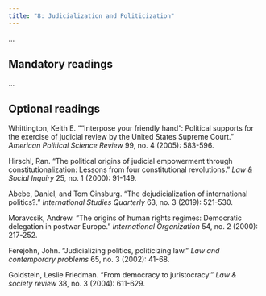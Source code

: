 ```yaml
---
title: "8: Judicialization and Politicization"
---
```


...

## Mandatory readings

...

## Optional readings

Whittington, Keith E. "“Interpose your friendly hand”: Political supports for the exercise of judicial review by the United States Supreme Court." *American Political Science Review* 99, no. 4 (2005): 583-596.

Hirschl, Ran. "The political origins of judicial empowerment through constitutionalization: Lessons from four constitutional revolutions." *Law & Social Inquiry* 25, no. 1 (2000): 91-149.

Abebe, Daniel, and Tom Ginsburg. "The dejudicialization of international politics?." *International Studies Quarterly* 63, no. 3 (2019): 521-530.

Moravcsik, Andrew. "The origins of human rights regimes: Democratic delegation in postwar Europe." *International Organization* 54, no. 2 (2000): 217-252.

Ferejohn, John. "Judicializing politics, politicizing law." *Law and contemporary problems* 65, no. 3 (2002): 41-68.

Goldstein, Leslie Friedman. "From democracy to juristocracy." *Law & society review* 38, no. 3 (2004): 611-629.
